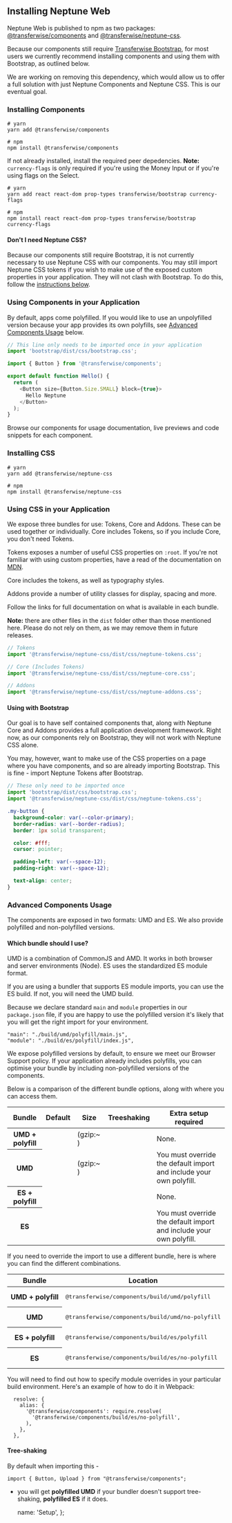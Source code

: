 
## Installing Neptune Web

Neptune Web is published to npm as two packages: [@transferwise/components](https://www.npmjs.com/package/@transferwise/components) and [@transferwise/neptune-css](https://www.npmjs.com/package/@transferwise/neptune-css).

Because our components still require [Transferwise Bootstrap](https://github.com/transferwise/bootstrap), for most users we currently recommend installing components and using them with Bootstrap, as outlined below.

We are working on removing this dependency, which would allow us to offer a full solution with just Neptune Components and Neptune CSS. This is our eventual goal.

### Installing Components

```
# yarn
yarn add @transferwise/components

# npm
npm install @transferwise/components
```

If not already installed, install the required peer depedencies. **Note:** `currency-flags` is only required if you're using the <DocLink href="/components/MoneyInput">Money Input</DocLink> or if you're using flags on the <DocLink href="/components/Select">Select</DocLink>.

```
# yarn
yarn add react react-dom prop-types transferwise/bootstrap currency-flags

# npm
npm install react react-dom prop-types transferwise/bootstrap currency-flags
```

#### Don't I need Neptune CSS?

Because our components still require Bootstrap, it is not currently necessary to use Neptune CSS with our components. You may still import Neptune CSS tokens if you wish to make use of the exposed custom properties in your application. They will not clash with Bootstrap. To do this, follow the [instructions below](#installing-css).

### Using Components in your Application

By default, apps come polyfilled. If you would like to use an unpolyfilled version because your app provides its own polyfills, see [Advanced Components Usage](#advanced-components-usage) below.

```js
// This line only needs to be imported once in your application
import 'bootstrap/dist/css/bootstrap.css';

import { Button } from '@transferwise/components';

export default function Hello() {
  return (
    <Button size={Button.Size.SMALL} block={true}>
      Hello Neptune
    </Button>
  );
}
```

Browse our <DocLink href="/components">components</DocLink> for usage documentation, live previews and code snippets for each component.

### Installing CSS

```
# yarn
yarn add @transferwise/neptune-css

# npm
npm install @transferwise/neptune-css
```

### Using CSS in your Application

We expose three bundles for use: Tokens, Core and Addons. These can be used together or individually. Core includes Tokens, so if you include Core, you don't need Tokens.

<DocLink href="/components/tokens">Tokens</DocLink> exposes a number of useful CSS properties on `:root`.
If you're not familiar with using custom properties, have a read of the documentation on [MDN](https://developer.mozilla.org/en-US/docs/Web/CSS/--*).

<DocLink href="/styles/core">Core</DocLink> includes the tokens, as well as typography styles.

<DocLink href="/styles/addons">Addons</DocLink> provide a number of utility classes for display, spacing
and more.

Follow the links for full documentation on what is available in each bundle.

**Note:** there are other files in the `dist` folder other than those mentioned here. Please do not rely on them, as we may remove them in future releases.

```js
// Tokens
import '@transferwise/neptune-css/dist/css/neptune-tokens.css';

// Core (Includes Tokens)
import '@transferwise/neptune-css/dist/css/neptune-core.css';

// Addons
import '@transferwise/neptune-css/dist/css/neptune-addons.css';
```

#### Using with Bootstrap

Our goal is to have self contained components that, along with Neptune Core and Addons provides a full application development framework. Right now, as our components rely on Bootstrap, they will not work with Neptune CSS alone.

You may, however, want to make use of the CSS properties on a page where you have components, and so are already importing Bootstrap. This is fine - import Neptune Tokens after Bootstrap.

```js
// These only need to be imported once
import 'bootstrap/dist/css/bootstrap.css';
import '@transferwise/neptune-css/dist/css/neptune-tokens.css';
```

```css
.my-button {
  background-color: var(--color-primary);
  border-radius: var(--border-radius);
  border: 1px solid transparent;

  color: #fff;
  cursor: pointer;

  padding-left: var(--space-12);
  padding-right: var(--space-12);

  text-align: center;
}
```

### Advanced Components Usage

The components are exposed in two formats: UMD and ES. We also provide polyfilled and non-polyfilled versions.

#### Which bundle should I use?

UMD is a combination of CommonJS and AMD. It works in both browser and server environments (Node). ES uses the standardized ES module format.

If you are using a bundler that supports ES module imports, you can use the ES build. If not, you will need the UMD build.

Because we declare standard `main` and `module` properties in our `package.json` file, if you are happy to use the polyfilled version it's likely that you will get the right import for your environment.

```
"main": "./build/umd/polyfill/main.js",
"module": "./build/es/polyfill/index.js",
```

We expose polyfilled versions by default, to ensure we meet our <DocLink href="/about/BrowserSupport">Browser Support</DocLink> policy. If your application already includes polyfills, you can optimise your bundle by including non-polyfilled versions of the components.

Below is a comparison of the different bundle options, along with where you can access them.

<table className="docs-table table table-condensed">
  <thead>
    <tr>
      <th>Bundle</th>
      <th>Default</th>
      <th>Size</th>
      <th>Treeshaking</th>
      <th>Extra setup required</th>
    </tr>
  </thead>
  <tbody>
    <tr>
      <th scope="row">UMD + polyfill</th>
      <td>
        <CheckIcon />
      </td>
      <td>
        <PrintBundleSize bundleSize={bundleSizes.umd['polyfill'][0]} /> (gzip:~
        <PrintBundleSize bundleSize={bundleSizes.umd['polyfill'][1]} />)
      </td>
      <td>
        <CrossIcon />
      </td>
      <td>None.</td>
    </tr>
    <tr>
      <th scope="row">UMD</th>
      <td>
        <CrossIcon />
      </td>
      <td>
        <PrintBundleSize bundleSize={bundleSizes.umd['no-polyfill'][0]} /> (gzip:~
        <PrintBundleSize bundleSize={bundleSizes.umd['no-polyfill'][1]} />)
      </td>
      <td>
        <CrossIcon />
      </td>
      <td>You must override the default import and include your own polyfill.</td>
    </tr>
    <tr>
      <th scope="row">ES + polyfill</th>
      <td>
        <CheckIcon />
      </td>
      <td>
        <PrintBundleSize bundleSize={bundleSizes.es.polyfill} />
      </td>
      <td>
        <CheckIcon />
      </td>
      <td>None.</td>
    </tr>
    <tr>
      <th scope="row">ES</th>
      <td>
        <CrossIcon />
      </td>
      <td>
        <PrintBundleSize bundleSize={bundleSizes.es['no-polyfill']} />
      </td>
      <td>
        <CheckIcon />
      </td>
      <td>You must override the default import and include your own polyfill.</td>
    </tr>
  </tbody>
</table>

If you need to override the import to use a different bundle, here is where you can find the different combinations.

<table className="docs-table table table-condensed">
  <thead>
    <tr>
      <th>Bundle</th>
      <th>Location</th>
    </tr>
  </thead>
  <tbody>
    <tr>
      <th scope="row">UMD + polyfill</th>
      <td>
        <pre>@transferwise/components/build/umd/polyfill</pre>
      </td>
    </tr>
    <tr>
      <th scope="row">UMD</th>
      <td>
        <pre>@transferwise/components/build/umd/no-polyfill</pre>
      </td>
    </tr>
    <tr>
      <th scope="row">ES + polyfill</th>
      <td>
        <pre>@transferwise/components/build/es/polyfill</pre>
      </td>
    </tr>
    <tr>
      <th scope="row">ES</th>
      <td>
        <pre>@transferwise/components/build/es/no-polyfill</pre>
      </td>
    </tr>
  </tbody>
</table>

You will need to find out how to specify module overrides in your particular build environment. Here's an example of how to do it in Webpack:

```
  resolve: {
    alias: {
      '@transferwise/components': require.resolve(
        '@transferwise/components/build/es/no-polyfill',
      ),
    },
  },
```

#### Tree-shaking

By default when importing this -

```
import { Button, Upload } from "@transferwise/components";
```

- you will get **polyfilled UMD** if your bundler doesn't support tree-shaking, **polyfilled ES** if it does.

  name: 'Setup',
};
